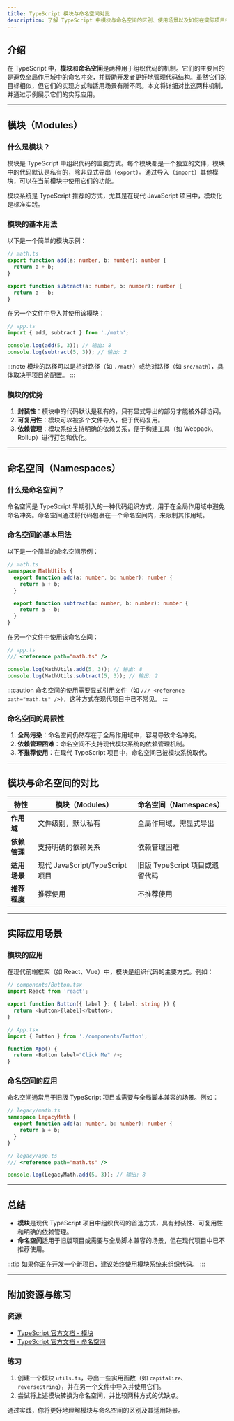 ```yaml
---
title: TypeScript 模块与命名空间对比
description: 了解 TypeScript 中模块与命名空间的区别、使用场景以及如何在实际项目中应用它们。
---
```


## 介绍

在 TypeScript 中，**模块**和**命名空间**是两种用于组织代码的机制。它们的主要目的是避免全局作用域中的命名冲突，并帮助开发者更好地管理代码结构。虽然它们的目标相似，但它们的实现方式和适用场景有所不同。本文将详细对比这两种机制，并通过示例展示它们的实际应用。

---

## 模块（Modules）

### 什么是模块？

模块是 TypeScript 中组织代码的主要方式。每个模块都是一个独立的文件，模块中的代码默认是私有的，除非显式导出（`export`）。通过导入（`import`）其他模块，可以在当前模块中使用它们的功能。

模块系统是 TypeScript 推荐的方式，尤其是在现代 JavaScript 项目中，模块化是标准实践。

### 模块的基本用法

以下是一个简单的模块示例：

```typescript
// math.ts
export function add(a: number, b: number): number {
  return a + b;
}

export function subtract(a: number, b: number): number {
  return a - b;
}
```

在另一个文件中导入并使用该模块：

```typescript
// app.ts
import { add, subtract } from './math';

console.log(add(5, 3)); // 输出: 8
console.log(subtract(5, 3)); // 输出: 2
```

:::note
模块的路径可以是相对路径（如 `./math`）或绝对路径（如 `src/math`），具体取决于项目的配置。
:::

### 模块的优势

1. **封装性**：模块中的代码默认是私有的，只有显式导出的部分才能被外部访问。
2. **可复用性**：模块可以被多个文件导入，便于代码复用。
3. **依赖管理**：模块系统支持明确的依赖关系，便于构建工具（如 Webpack、Rollup）进行打包和优化。

---

## 命名空间（Namespaces）

### 什么是命名空间？

命名空间是 TypeScript 早期引入的一种代码组织方式，用于在全局作用域中避免命名冲突。命名空间通过将代码包裹在一个命名空间内，来限制其作用域。

### 命名空间的基本用法

以下是一个简单的命名空间示例：

```typescript
// math.ts
namespace MathUtils {
  export function add(a: number, b: number): number {
    return a + b;
  }

  export function subtract(a: number, b: number): number {
    return a - b;
  }
}
```

在另一个文件中使用该命名空间：

```typescript
// app.ts
/// <reference path="math.ts" />

console.log(MathUtils.add(5, 3)); // 输出: 8
console.log(MathUtils.subtract(5, 3)); // 输出: 2
```

:::caution
命名空间的使用需要显式引用文件（如 `/// <reference path="math.ts" />`），这种方式在现代项目中已不常见。
:::

### 命名空间的局限性

1. **全局污染**：命名空间仍然存在于全局作用域中，容易导致命名冲突。
2. **依赖管理困难**：命名空间不支持现代模块系统的依赖管理机制。
3. **不推荐使用**：在现代 TypeScript 项目中，命名空间已被模块系统取代。

---

## 模块与命名空间的对比

| 特性               | 模块（Modules）                     | 命名空间（Namespaces）             |
|--------------------|-------------------------------------|------------------------------------|
| **作用域**         | 文件级别，默认私有                 | 全局作用域，需显式导出             |
| **依赖管理**       | 支持明确的依赖关系                 | 依赖管理困难                       |
| **适用场景**       | 现代 JavaScript/TypeScript 项目    | 旧版 TypeScript 项目或遗留代码     |
| **推荐程度**       | 推荐使用                           | 不推荐使用                         |

---

## 实际应用场景

### 模块的应用

在现代前端框架（如 React、Vue）中，模块是组织代码的主要方式。例如：

```typescript
// components/Button.tsx
import React from 'react';

export function Button({ label }: { label: string }) {
  return <button>{label}</button>;
}
```

```typescript
// App.tsx
import { Button } from './components/Button';

function App() {
  return <Button label="Click Me" />;
}
```

### 命名空间的应用

命名空间通常用于旧版 TypeScript 项目或需要与全局脚本兼容的场景。例如：

```typescript
// legacy/math.ts
namespace LegacyMath {
  export function add(a: number, b: number): number {
    return a + b;
  }
}
```

```typescript
// legacy/app.ts
/// <reference path="math.ts" />

console.log(LegacyMath.add(5, 3)); // 输出: 8
```

---

## 总结

- **模块**是现代 TypeScript 项目中组织代码的首选方式，具有封装性、可复用性和明确的依赖管理。
- **命名空间**适用于旧版项目或需要与全局脚本兼容的场景，但在现代项目中已不推荐使用。

:::tip
如果你正在开发一个新项目，建议始终使用模块系统来组织代码。
:::

---

## 附加资源与练习

### 资源
- [TypeScript 官方文档 - 模块](https://www.typescriptlang.org/docs/handbook/modules.html)
- [TypeScript 官方文档 - 命名空间](https://www.typescriptlang.org/docs/handbook/namespaces.html)

### 练习
1. 创建一个模块 `utils.ts`，导出一些实用函数（如 `capitalize`、`reverseString`），并在另一个文件中导入并使用它们。
2. 尝试将上述模块转换为命名空间，并比较两种方式的优缺点。

通过实践，你将更好地理解模块与命名空间的区别及其适用场景。